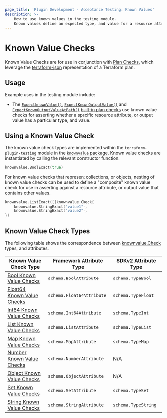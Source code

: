 ```yaml
---
page_title: 'Plugin Development - Acceptance Testing: Known Values'
description: >-
    How to use known values in the testing module.
    Known values define an expected type, and value for a resource attribute, or output value in a Terraform plan for use in Plan Checks.
---
```


# Known Value Checks

Known Value Checks are for use in conjunction with [Plan Checks](/terraform/plugin/testing/acceptance-tests/plan-checks), which leverage the [terraform-json](https://pkg.go.dev/github.com/hashicorp/terraform-json) representation of a Terraform plan.

## Usage

Example uses in the testing module include:

- The [`ExpectknownValue()`](/terraform/plugin/testing/acceptance-tests/plan-checks/resource#example-using-plancheck-expectknownvalue), [`ExpectKnownOutputValue()`](/terraform/plugin/testing/acceptance-tests/plan-checks/output#example-using-plancheck-expectknownoutputvalue) and [`ExpectKnownOutputValueAtPath()`](/terraform/plugin/testing/acceptance-tests/plan-checks/output#example-using-plancheck-expectknownoutputvalueatpath) [built-in plan checks](/terraform/plugin/testing/acceptance-tests/plan-checks) use known value checks for asserting whether a specific resource attribute, or output value has a particular type, and value.

## Using a Known Value Check

The known value check types are implemented within the `terraform-plugin-testing` module in the [`knownvalue` package](https://pkg.go.dev/github.com/hashicorp/terraform-plugin-testing/knownvalue). Known value checks are instantiated by calling the relevant constructor function.

```go
knownvalue.BoolExact(true)
```

For known value checks that represent collections, or objects, nesting of known value checks can be used to define a "composite" known value check for use in asserting against a resource attribute, or output value that contains other values.

```go
knownvalue.ListExact([]knownvalue.Check{
    knownvalue.StringExact("value1"),
    knownvalue.StringExact("value2"),
})
```

## Known Value Check Types

The following table shows the correspondence between [knownvalue.Check](https://pkg.go.dev/github.com/hashicorp/terraform-plugin-testing/knownvalue#Check) types, and attributes.

| Known Value Check Type                                                                              | Framework Attribute Type  | SDKv2 Attribute Type |
|-----------------------------------------------------------------------------------------------------|---------------------------|----------------------|
| [Bool Known Value Checks](/terraform/plugin/testing/acceptance-tests/known-value-checks/bool)       | `schema.BoolAttribute`    | `schema.TypeBool`    |
| [Float64 Known Value Checks](/terraform/plugin/testing/acceptance-tests/known-value-checks/float64) | `schema.Float64Attribute` | `schema.TypeFloat`   |
| [Int64 Known Value Checks](/terraform/plugin/testing/acceptance-tests/known-value-checks/int64)     | `schema.Int64Attribute`   | `schema.TypeInt`     |
| [List Known Value Checks](/terraform/plugin/testing/acceptance-tests/known-value-checks/list)       | `schema.ListAttribute`    | `schema.TypeList`    |
| [Map Known Value Checks](/terraform/plugin/testing/acceptance-tests/known-value-checks/map)         | `schema.MapAttribute`     | `schema.TypeMap`     |
| [Number Known Value Checks](/terraform/plugin/testing/acceptance-tests/known-value-checks/number)   | `schema.NumberAttribute`  | N/A                  |
| [Object Known Value Checks](/terraform/plugin/testing/acceptance-tests/known-value-checks/object)   | `schema.ObjectAttribute`  | N/A                  |
| [Set Known Value Checks](/terraform/plugin/testing/acceptance-tests/known-value-checks/set)         | `schema.SetAttribute`     | `schema.TypeSet`     |
| [String Known Value Checks](/terraform/plugin/testing/acceptance-tests/known-value-checks/string)   | `schema.StringAttribute`  | `schema.TypeString`  |

